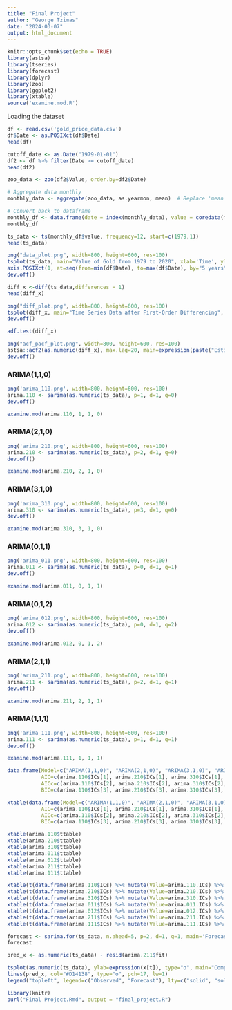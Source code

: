 ```yaml
---
title: "Final Project"
author: "George Tzimas"
date: "2024-03-07"
output: html_document
---
```


```r
knitr::opts_chunk$set(echo = TRUE)
library(astsa)
library(tseries)
library(forecast)
library(dplyr)
library(zoo)
library(ggplot2)
library(xtable)
source('examine.mod.R')
```

Loading the dataset

```r
df <- read.csv('gold_price_data.csv')
df$Date <- as.POSIXct(df$Date)
head(df)
```

```r
cutoff_date <- as.Date("1979-01-01")
df2 <- df %>% filter(Date >= cutoff_date)
head(df2)
```

```r
zoo_data <- zoo(df2$Value, order.by=df2$Date)

# Aggregate data monthly
monthly_data <- aggregate(zoo_data, as.yearmon, mean)  # Replace 'mean' with your function

# Convert back to dataframe
monthly_df <- data.frame(date = index(monthly_data), value = coredata(monthly_data))
monthly_df
```

```r
ts_data <- ts(monthly_df$value, frequency=12, start=c(1979,1))
head(ts_data)
```

```r
png("data_plot.png", width=800, height=600, res=100)
tsplot(ts_data, main="Value of Gold from 1979 to 2020", xlab='Time', ylab='Value', lw=2)
axis.POSIXct(1, at=seq(from=min(df$Date), to=max(df$Date), by="5 years"), format="%Y")
dev.off()
```

```r
diff_x <-diff(ts_data,differences = 1)
head(diff_x)
```

```r
png("diff_plot.png", width=800, height=600, res=100)
tsplot(diff_x, main="Time Series Data after First-Order Differencing", xlab="Time", ylab="Difference")
dev.off()
```

```r
adf.test(diff_x)
```

```r
png("acf_pacf_plot.png", width=800, height=600, res=100)
astsa::acf2(as.numeric(diff_x), max.lag=20, main=expression(paste("Estimated ACF & PACF plots for ", x[t] - x[t-1])))
dev.off()
```

### ARIMA(1,1,0)

```r
png('arima_110.png', width=800, height=600, res=100)
arima.110 <- sarima(as.numeric(ts_data), p=1, d=1, q=0)
dev.off()
```

```r
examine.mod(arima.110, 1, 1, 0)
```

### ARIMA(2,1,0)

```r
png('arima_210.png', width=800, height=600, res=100)
arima.210 <- sarima(as.numeric(ts_data), p=2, d=1, q=0)
dev.off()
```

```r
examine.mod(arima.210, 2, 1, 0)
```

### ARIMA(3,1,0)

```r
png('arima_310.png', width=800, height=600, res=100)
arima.310 <- sarima(as.numeric(ts_data), p=3, d=1, q=0)
dev.off()
```

```r
examine.mod(arima.310, 3, 1, 0)
```

### ARIMA(0,1,1)

```r
png('arima_011.png', width=800, height=600, res=100)
arima.011 <- sarima(as.numeric(ts_data), p=0, d=1, q=1)
dev.off()
```

```r
examine.mod(arima.011, 0, 1, 1)
```

### ARIMA(0,1,2)

```r
png('arima_012.png', width=800, height=600, res=100)
arima.012 <- sarima(as.numeric(ts_data), p=0, d=1, q=2)
dev.off()
```

```r
examine.mod(arima.012, 0, 1, 2)
```

### ARIMA(2,1,1)

```r
png('arima_211.png', width=800, height=600, res=100)
arima.211 <- sarima(as.numeric(ts_data), p=2, d=1, q=1)
dev.off()
```

```r
examine.mod(arima.211, 2, 1, 1)
```

### ARIMA(1,1,1)

```r
png('arima_111.png', width=800, height=600, res=100)
arima.111 <- sarima(as.numeric(ts_data), p=1, d=1, q=1)
dev.off()
```

```r
examine.mod(arima.111, 1, 1, 1)
```

```r
data.frame(Model=c("ARIMA(1,1,0)", "ARIMA(2,1,0)", "ARIMA(3,1,0)", "ARIMA(0,1,1)", "ARIMA(0,1,2)", "ARIMA(2,1,1)", "ARIMA(1,1,1)"), 
           AIC=c(arima.110$ICs[1], arima.210$ICs[1], arima.310$ICs[1], arima.011$ICs[1], arima.012$ICs[1], arima.211$ICs[1], arima.111$ICs[1]),
           AICc=c(arima.110$ICs[2], arima.210$ICs[2], arima.310$ICs[2], arima.011$ICs[2], arima.012$ICs[2], arima.211$ICs[2], arima.111$ICs[2]),
           BIC=c(arima.110$ICs[3], arima.210$ICs[3], arima.310$ICs[3], arima.011$ICs[3], arima.012$ICs[3], arima.211$ICs[3], arima.111$ICs[3]))
```

```r
xtable(data.frame(Model=c("ARIMA(1,1,0)", "ARIMA(2,1,0)", "ARIMA(3,1,0)", "ARIMA(0,1,1)", "ARIMA(0,1,2)", "ARIMA(2,1,1)"), 
           AIC=c(arima.110$ICs[1], arima.210$ICs[1], arima.310$ICs[1], arima.011$ICs[1], arima.012$ICs[1], arima.211$ICs[1]),
           AICc=c(arima.110$ICs[2], arima.210$ICs[2], arima.310$ICs[2], arima.011$ICs[2], arima.012$ICs[2], arima.211$ICs[2]),
           BIC=c(arima.110$ICs[3], arima.210$ICs[3], arima.310$ICs[3], arima.011$ICs[3], arima.012$ICs[3], arima.211$ICs[3])), digits=6)
```

```r
xtable(arima.110$ttable)
xtable(arima.210$ttable)
xtable(arima.310$ttable)
xtable(arima.011$ttable)
xtable(arima.012$ttable)
xtable(arima.211$ttable)
xtable(arima.111$ttable)
```

```r
xtable(t(data.frame(arima.110$ICs) %>% mutate(Value=arima.110.ICs) %>% select(Value)), digits=6)
xtable(t(data.frame(arima.210$ICs) %>% mutate(Value=arima.210.ICs) %>% select(Value)), digits=6)
xtable(t(data.frame(arima.310$ICs) %>% mutate(Value=arima.310.ICs) %>% select(Value)), digits=6)
xtable(t(data.frame(arima.011$ICs) %>% mutate(Value=arima.011.ICs) %>% select(Value)), digits=6)
xtable(t(data.frame(arima.012$ICs) %>% mutate(Value=arima.012.ICs) %>% select(Value)), digits=6)
xtable(t(data.frame(arima.211$ICs) %>% mutate(Value=arima.211.ICs) %>% select(Value)), digits=6)
xtable(t(data.frame(arima.111$ICs) %>% mutate(Value=arima.111.ICs) %>% select(Value)), digits=6)
```

```r
forecast <- sarima.for(ts_data, n.ahead=5, p=2, d=1, q=1, main='Forecasting 5 Month Ahead w/ ARIMA(2,1,1)')
forecast
```

```r
pred_x <- as.numeric(ts_data) - resid(arima.211$fit)

tsplot(as.numeric(ts_data), ylab=expression(x[t]), type="o", main="Comparison of Observed and Predicted Values")
lines(pred_x, col="#D14138", type="o", pch=17, lw=1) 
legend("topleft", legend=c("Observed", "Forecast"), lty=c("solid", "solid"), col=c("black", "red"), pch=c(1, 17), bty="n")
```

```r
library(knitr)
purl("Final Project.Rmd", output = "final_project.R")
```
